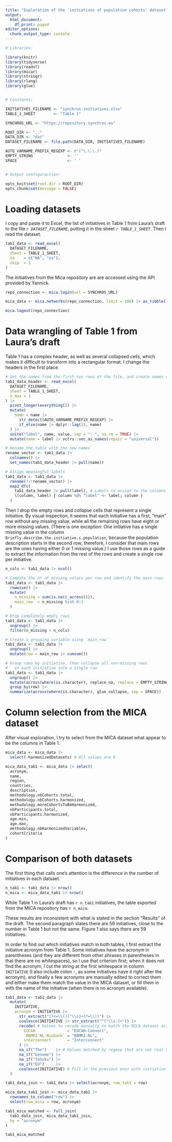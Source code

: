 ```yaml
---
title: "Exploration of the 'initiatives of population cohorts' dataset"
output:
  html_document:
    df_print: paged
editor_options:
  chunk_output_type: console
---
```


```r
# Libraries:

library(knitr)
library(tidyverse)
library(readxl)
library(micar)
library(stringr)
library(rlang)
library(glue)


# Constants:

INITIATIVES_FILENAME <- "synchros-initiatives.xlsx"
TABLE_1_SHEET        <- "Table 1"

SYNCHROS_URL <- "https://repository.synchros.eu"

ROOT_DIR <- ".."
DATA_DIR <- "dat"
DATASET_FILENAME <- file.path(DATA_DIR, INITIATIVES_FILENAME)

AUTO_VARNAME_PREFIX_REGEXP <- r"(^\.\.\.)"
EMPTY_STRING               <- ''
SPACE                      <- ' '


# Output configuraction:

opts_knit$set(root.dir = ROOT_DIR)
opts_chunk$set(message = FALSE)
```


# Loading datasets

I copy and paste it to Excel,
the list of initiatives in Table 1 from Laura's draft
to the file *`r DATASET_FILENAME`*,
putting it in the sheet *`r TABLE_1_SHEET`*.
Then I read the dataset.

```r
tab1_data <- read_excel(
  DATASET_FILENAME,
  sheet = TABLE_1_SHEET,
  na    = c("NA", "na"),
  skip  = 1
)
```


The initiatives from the Mica repository are are accessed using
the API provided by Yannick.

```r
repo_connection <- mica.login(url = SYNCHROS_URL)

mica_data <- mica.networks(repo_connection, limit = 100) |> as_tibble()

mica.logout(repo_connection)
```


# Data wrangling of Table 1 from Laura's draft

Table 1 has a complex header, as well as several collapsed cells,
which makes it difficult to transform into a rectangular format.
I change the headers in the first place.

```r
# Get the names from the first two rows of the file, and create names and labels
tab1_data_header <- read_excel(
  DATASET_FILENAME,
  sheet = TABLE_1_SHEET,
  n_max = 1
) |>
  pivot_longer(everything()) |>
  mutate(
    name = name |>
      str_detect(AUTO_VARNAME_PREFIX_REGEXP) |>
      if_else(name |> dplyr::lag(1), name)
  ) |>
  unite("label", name, value, sep = ": ", na.rm = TRUE) |>
  mutate(name = label |> vctrs::vec_as_names(repair = "universal"))

# Rename the table with the new names
rename_vector <- tab1_data |>
  colnames() |>
  set_names(tab1_data_header |> pull(name))

# Assign meaningful labels
tab1_data <- tab1_data |>
  rename(!!!rename_vector) |>
  map2_dfc(
    tab1_data_header |> pull(label), # Labels to assign to the columns
    \(column, label) { column %@% "label" <- label; column }
  )
```


Then I drop the empty rows and collapse cells that represent
a single initiative.
By visual inspection, it seems that each initiative has
a first, "main" row without any missing value,
while all the remaining rows have eight or more missing values.
(There is one exception: One initiative has a single missing value in
the column `Briefly.describe.the.initiative.s.population`,
because the population description starts in the second row; therefore,
I consider that main rows are the ones having either 0 or 1 missing value.)
I use those rows as a guide to extract the information from the rest of the rows
and create a single row per initiative.

```r
n_cols <- tab1_data |> ncol()

# Compute the nº of missing values per row and identify the main rows
tab1_data <- tab1_data |>
  rowwise() |>
  mutate(
    n_missing = sum(is.na(c_across())),
    main_row  = n_missing %in% 0:1
  )

# Drop completely empty rows
tab1_data <- tab1_data |>
  ungroup() |>
  filter(n_missing < n_cols)

# Create a grouping variable using `main_row`
tab1_data <- tab1_data |>
  ungroup() |>
  mutate(row = main_row |> cumsum())

# Group rows by initiative, then collapse all non-missing rows
#   in each initiative into a single row
tab1_data <- tab1_data |>
  ungroup() |>
  mutate(across(where(is.character), replace_na, replace = EMPTY_STRING)) |>
  group_by(row) |>
  summarize(across(where(is.character), glue_collapse, sep = SPACE))
```


# Column selection from the MICA dataset

After visual exploration,
I try to select from the MICA dataset what appear to be the columns in Table 1.

```r
mica_data <- mica_data |>
  select(-harmonizedDatasets) # All values are 0

mica_data_tab1 <- mica_data |> select(
  acronym,
  name,
  region,
  countries,
  description,
  methodology.nbCohorts.total,
  methodology.nbCohorts.harmonized,
  methodology.moreCohortsToBeHarmonized,
  nbParticipants.total,
  nbParticipants.harmonized,
  age.min,
  age.max,
  methodology.nbHarmonizedVariables,
  cohortCriteria
)
```


# Comparison of both datasets

The first thing that calls one's attention is the difference in the number
of initiatives in each datsaet.

```r
n_tab1 <- tab1_data |> nrow()
n_mica <- mica_data_tab1 |> nrow()
```


While Table 1 in Laura's draft has `r n_tab1` initiatives,
the table exported from the MICA repository has `r n_mica`.

These results are inconsistent with what is stated in the section "Results"
of the draft.
The second paragraph states there are 59 initiatives,
close to the number in Table 1 but not the same.
Figure 1 also says there are 59 initiatives.

In order to find out which initiatives match in both tables,
I first extract the initiative acronym from Table 1.
Some initiatives have the acronym in parentheses
(and they are different from other phrases in parentheses in that there are
no whitespaces), so I use that criterion first;
when it does not find the acronym,
I cut the string at the first whitespace in column `INITIATIVE`
(I also include colon `:`, as some initiatives have it right after the acronym),
and finally a few acronyms are manually edited to correct them and either
make them match the value in the MICA dataset,
or fill them in with the name of the initiative
(when there is no acronym available).

```r
tab1_data <- tab1_data |>
  mutate(
    INITIATIVE,
    acronym = INITIATIVE |>
      str_extract("(?<=\\()[^\\s]+(?=\\))") |>
      coalesce(INITIATIVE |> str_extract("^[^\\s:]+")) |>
      recode( # Values to recode manually to match the MICA dataset acronyms
        EUCAN              = "EUCAN-Connect",
        `BBMRI-NL-Biobank` = "BBMRI-NL",
        interconnect       = "Interconnect"
      ) |>
      na_if("The")    |> # Values matched by regexp that are not real acronyms
      na_if("Genome") |>
      na_if("Tohoku") |>
      na_if("EU")     |>
      coalesce(INITIATIVE) # Fill in the previous ones with initiative name
  )

tab1_data_join <- tab1_data |> select(acronym, row_tab1 = row)

mica_data_tab1_join <- mica_data_tab1 |>
  rownames_to_column("row") |>
  select(row_mica = row, acronym)

tab1_mica_matched <- full_join(
  tab1_data_join, mica_data_tab1_join,
  by = "acronym"
)
```


```r
tab1_mica_matched
```

